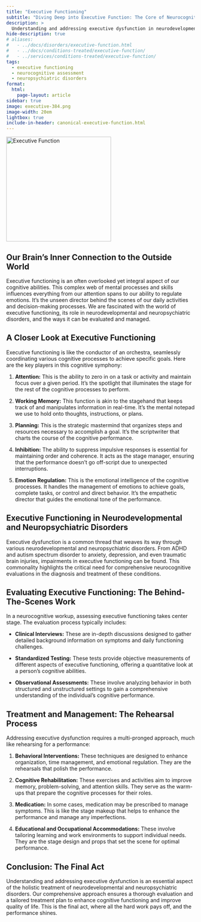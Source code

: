```yaml
---
title: "Executive Functioning"
subtitle: "Diving Deep into Executive Function: The Core of Neurocognitive Health"
description: >
  Understanding and addressing executive dysfunction in neurodevelopmental and neuropsychiatric disorders.
hide-description: true
# aliases:
#   - ../docs/disorders/executive-function.html
#   - ../docs/conditions-treated/executive-function/
#   - ../services/conditions-treated/executive-function/
tags:
  - executive functioning
  - neurocognitive assessment
  - neuropsychiatric disorders
format:
  html:
    page-layout: article
sidebar: true
image: executive-384.png
image-width: 20em
lightbox: true
include-in-header: canonical-executive-function.html
---
```


![](executive-384.png "Executive Function"){width=20em fig-alt="A brainworkup
logo for executive function."}

## Our Brain's Inner Connection to the Outside World

Executive functioning is an often overlooked yet integral aspect of our
cognitive abilities. This complex web of mental processes and skills influences
everything from our attention spans to our ability to regulate emotions. It's
the unseen director behind the scenes of our daily activities and
decision-making processes. We are fascinated with the world of executive functioning, its role in neurodevelopmental and
neuropsychiatric disorders, and the ways it can be evaluated and managed.

## A Closer Look at Executive Functioning

Executive functioning is like the conductor of an orchestra, seamlessly coordinating various cognitive processes to achieve specific goals. Here are the key players in this cognitive symphony:

1. **Attention:** This is the ability to zero in on a task or activity and maintain focus over a given period. It's the spotlight that illuminates the stage for the rest of the cognitive processes to perform.

2. **Working Memory:** This function is akin to the stagehand that keeps track of and manipulates information in real-time. It's the mental notepad we use to hold onto thoughts, instructions, or plans.

3. **Planning:** This is the strategic mastermind that organizes steps and resources necessary to accomplish a goal. It's the scriptwriter that charts the course of the cognitive performance.

4. **Inhibition:** The ability to suppress impulsive responses is essential for maintaining order and coherence. It acts as the stage manager, ensuring that the performance doesn't go off-script due to unexpected interruptions.

5. **Emotion Regulation:** This is the emotional intelligence of the cognitive processes. It handles the management of emotions to achieve goals, complete tasks, or control and direct behavior. It's the empathetic director that guides the emotional tone of the performance.

## Executive Functioning in Neurodevelopmental and Neuropsychiatric Disorders

Executive dysfunction is a common thread that weaves its way through various neurodevelopmental and neuropsychiatric disorders. From ADHD and autism spectrum disorder to anxiety, depression, and even traumatic brain injuries, impairments in executive functioning can be found. This commonality highlights the critical need for comprehensive neurocognitive evaluations in the diagnosis and treatment of these conditions.

## Evaluating Executive Functioning: The Behind-The-Scenes Work

In a neurocognitive workup, assessing executive functioning takes center stage. The evaluation process typically includes:

- **Clinical Interviews:** These are in-depth discussions designed to gather detailed background information on symptoms and daily functioning challenges.

- **Standardized Testing:** These tests provide objective measurements of different aspects of executive functioning, offering a quantitative look at a person's cognitive abilities.

- **Observational Assessments:** These involve analyzing behavior in both structured and unstructured settings to gain a comprehensive understanding of the individual's cognitive performance.

## Treatment and Management: The Rehearsal Process

Addressing executive dysfunction requires a multi-pronged approach, much like rehearsing for a performance:

1. **Behavioral Interventions:** These techniques are designed to enhance organization, time management, and emotional regulation. They are the rehearsals that polish the performance.

2. **Cognitive Rehabilitation:** These exercises and activities aim to improve memory, problem-solving, and attention skills. They serve as the warm-ups that prepare the cognitive processes for their roles.

3. **Medication:** In some cases, medication may be prescribed to manage symptoms. This is like the stage makeup that helps to enhance the performance and manage any imperfections.

4. **Educational and Occupational Accommodations:** These involve tailoring learning and work environments to support individual needs. They are the stage design and props that set the scene for optimal performance.

## Conclusion: The Final Act

Understanding and addressing executive dysfunction is an essential aspect of the holistic treatment of neurodevelopmental and neuropsychiatric disorders. Our comprehensive approach ensures a thorough evaluation and a tailored treatment plan to enhance cognitive functioning and improve quality of life. This is the final act, where all the hard work pays off, and the performance shines.
